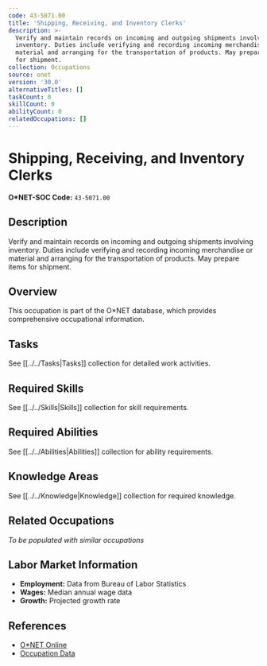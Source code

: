 ```yaml
---
code: 43-5071.00
title: 'Shipping, Receiving, and Inventory Clerks'
description: >-
  Verify and maintain records on incoming and outgoing shipments involving
  inventory. Duties include verifying and recording incoming merchandise or
  material and arranging for the transportation of products. May prepare items
  for shipment.
collection: Occupations
source: onet
version: '30.0'
alternativeTitles: []
taskCount: 0
skillCount: 0
abilityCount: 0
relatedOccupations: []
---
```

# Shipping, Receiving, and Inventory Clerks

**O*NET-SOC Code:** `43-5071.00`

## Description

Verify and maintain records on incoming and outgoing shipments involving inventory. Duties include verifying and recording incoming merchandise or material and arranging for the transportation of products. May prepare items for shipment.

## Overview

This occupation is part of the O*NET database, which provides comprehensive occupational information.

## Tasks

See [[../../Tasks|Tasks]] collection for detailed work activities.

## Required Skills

See [[../../Skills|Skills]] collection for skill requirements.

## Required Abilities

See [[../../Abilities|Abilities]] collection for ability requirements.

## Knowledge Areas

See [[../../Knowledge|Knowledge]] collection for required knowledge.

## Related Occupations

*To be populated with similar occupations*

## Labor Market Information

- **Employment:** Data from Bureau of Labor Statistics
- **Wages:** Median annual wage data
- **Growth:** Projected growth rate

## References

- [O*NET Online](https://www.onetonline.org/link/summary/43-5071.00)
- [Occupation Data](https://www.onetcenter.org/)
